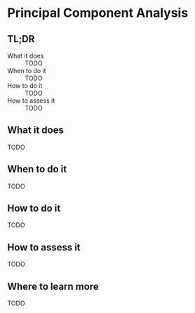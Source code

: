 # Principal Component Analysis {#principal-component-analysis}

## TL;DR

What it does
: TODO

When to do it
: TODO

How to do it
: TODO

How to assess it
: TODO

## What it does

TODO

## When to do it

TODO

## How to do it

TODO

## How to assess it

TODO

## Where to learn more

TODO


